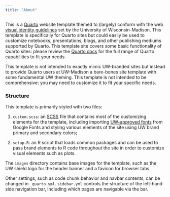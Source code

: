 ```yaml
---
title: "About"
---
```


This is a [Quarto](https://quarto.org/) website template themed to (largely) conform with the web [visual identity guidelines](https://brand.wisc.edu/) set by the University of Wisconsin-Madison. This template is specifically for Quarto sites but could easily be used to customize notebooks, presentations, blogs, and other publishing mediums supported by Quarto. This template site covers some basic functionality of Quarto sites: please review the [Quarto docs](https://quarto.org/docs/reference/) for the full range of Quarto capabilities to fit your needs.

::: {.callout-note appearance="simple"}

This template is not intended to exactly mimic UW-branded sites but instead to provide Quarto users at UW-Madison a bare-bones site template with some fundamental UW theming. This template is not intended to be comprehensive: you may need to customize it to fit your specific needs.

:::

### Structure

This template is primarily styled with two files:

1. `custom.scss`: an [SCSS](https://sass-lang.com/) file that contains most of the customizing elements for the template, including importing [UW-approved fonts](https://brand.wisc.edu/visual-identity/typography/) from Google Fonts and styling various elements of the site using UW brand primary and secondary colors;

2. `setup.R`: an R script that loads common packages and can be used to pass brand elements to R code throughout the site in order to customize visual elements such as plots.

The `images` directory contains base images for the template, such as the UW shield logo for the header banner and a favicon for browser tabs.

Other settings, such as code chunk behavior and navbar contents, can be changed in `_quarto.yml`. `sidebar.yml` controls the structure of the left-hand side navigation bar, including which pages are navigable via the bar.